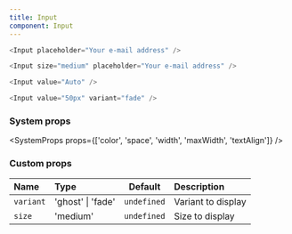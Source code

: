 ```yaml
---
title: Input
component: Input
---
```


```js live=true
<Input placeholder="Your e-mail address" />
```

```js live=true
<Input size="medium" placeholder="Your e-mail address" />
```

```js live=true
<Input value="Auto" />
```

```js live=true
<Input value="50px" variant="fade" />
```

### System props

<SystemProps props={['color', 'space', 'width', 'maxWidth', 'textAlign']} />

### Custom props

| Name      | Type              |   Default   | Description        |
| :-------- | :---------------- | :---------: | :----------------- |
| `variant` | 'ghost' \| 'fade' | `undefined` | Variant to display |
| `size`    | 'medium'          | `undefined` | Size to display    |
